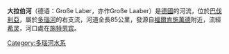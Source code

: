 {{unreferenced|time=2013-05-14T01:24:39+00:00}}
{{coord|48|53|49|N|12|33|37|E|display=title}}

'''大拉伯河'''（德语：Große Laber，亦作Große Laaber）是[[德國|德國]]的河流，位於[[巴伐利亞|巴伐利亞]]，屬於[[多瑙河|多瑙河]]的右支流，河道全長85公里，發源自[[福爾肯施萬德|福爾肯施萬德]]附近，流經[[希灵|希灵]]，河口處在[[施特劳宾|施特劳宾]]。

{{Germany-geo-stub}}
[[Category:多瑙河水系|Category:多瑙河水系]]